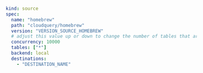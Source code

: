 ```yaml copy
kind: source
spec:
  name: "homebrew"
  path: "cloudquery/homebrew"
  version: "VERSION_SOURCE_HOMEBREW"
  # adjust this value up or down to change the number of tables that are resolved in parallel
  concurrency: 10000
  tables: ["*"]
  backend: local
  destinations:
    - "DESTINATION_NAME"
```